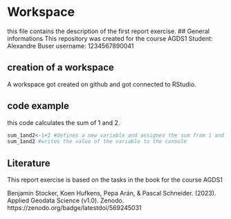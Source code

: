 # Workspace
this file contains the description of the first report exercise.
## General informations
This repository was created for the course AGDS1
Student: Alexandre Buser
username: 1234567890041


## creation of a workspace
A workspace got created on github and got connected to RStudio.

## code example
this code calculates the sum of 1 and 2.
```r
sum_1and2<-1+2 #defines a new variable and assignes the sum from 1 and 2 to it
sum_1and2 #writes the value of the variable to the console
```
## Literature
This report exercise is based on the tasks in the book for the course AGDS1

Benjamin Stocker, Koen Hufkens, Pepa Arán, & Pascal Schneider. (2023). Applied Geodata Science (v1.0). Zenodo. https://zenodo.org/badge/latestdoi/569245031
